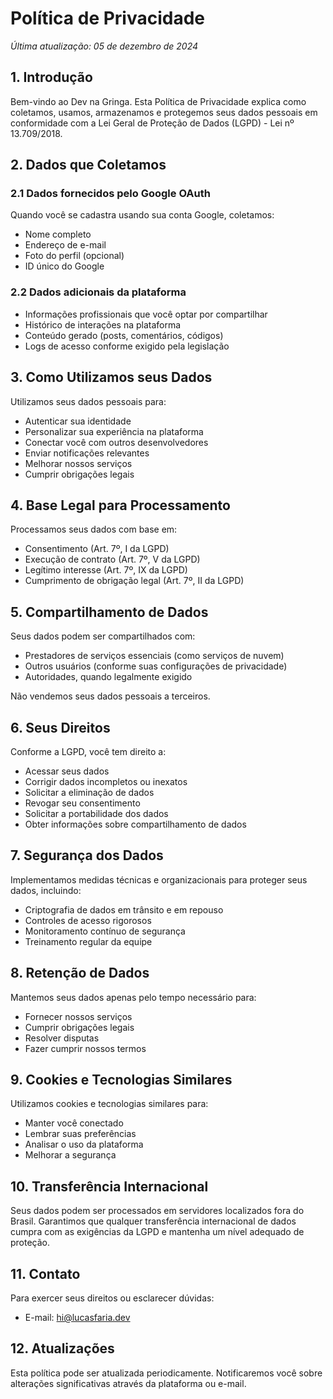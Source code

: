 # Política de Privacidade

*Última atualização: 05 de dezembro de 2024*

## 1. Introdução

Bem-vindo ao Dev na Gringa. Esta Política de Privacidade explica como coletamos, usamos, armazenamos e protegemos seus dados pessoais em conformidade com a Lei Geral de Proteção de Dados (LGPD) - Lei nº 13.709/2018.

## 2. Dados que Coletamos

### 2.1 Dados fornecidos pelo Google OAuth
Quando você se cadastra usando sua conta Google, coletamos:
- Nome completo
- Endereço de e-mail
- Foto do perfil (opcional)
- ID único do Google

### 2.2 Dados adicionais da plataforma
- Informações profissionais que você optar por compartilhar
- Histórico de interações na plataforma
- Conteúdo gerado (posts, comentários, códigos)
- Logs de acesso conforme exigido pela legislação

## 3. Como Utilizamos seus Dados

Utilizamos seus dados pessoais para:
- Autenticar sua identidade
- Personalizar sua experiência na plataforma
- Conectar você com outros desenvolvedores
- Enviar notificações relevantes
- Melhorar nossos serviços
- Cumprir obrigações legais

## 4. Base Legal para Processamento

Processamos seus dados com base em:
- Consentimento (Art. 7º, I da LGPD)
- Execução de contrato (Art. 7º, V da LGPD)
- Legítimo interesse (Art. 7º, IX da LGPD)
- Cumprimento de obrigação legal (Art. 7º, II da LGPD)

## 5. Compartilhamento de Dados

Seus dados podem ser compartilhados com:
- Prestadores de serviços essenciais (como serviços de nuvem)
- Outros usuários (conforme suas configurações de privacidade)
- Autoridades, quando legalmente exigido

Não vendemos seus dados pessoais a terceiros.

## 6. Seus Direitos

Conforme a LGPD, você tem direito a:
- Acessar seus dados
- Corrigir dados incompletos ou inexatos
- Solicitar a eliminação de dados
- Revogar seu consentimento
- Solicitar a portabilidade dos dados
- Obter informações sobre compartilhamento de dados

## 7. Segurança dos Dados

Implementamos medidas técnicas e organizacionais para proteger seus dados, incluindo:
- Criptografia de dados em trânsito e em repouso
- Controles de acesso rigorosos
- Monitoramento contínuo de segurança
- Treinamento regular da equipe

## 8. Retenção de Dados

Mantemos seus dados apenas pelo tempo necessário para:
- Fornecer nossos serviços
- Cumprir obrigações legais
- Resolver disputas
- Fazer cumprir nossos termos

## 9. Cookies e Tecnologias Similares

Utilizamos cookies e tecnologias similares para:
- Manter você conectado
- Lembrar suas preferências
- Analisar o uso da plataforma
- Melhorar a segurança

## 10. Transferência Internacional

Seus dados podem ser processados em servidores localizados fora do Brasil. Garantimos que qualquer transferência internacional de dados cumpra com as exigências da LGPD e mantenha um nível adequado de proteção.

## 11. Contato

Para exercer seus direitos ou esclarecer dúvidas:
- E-mail: hi@lucasfaria.dev

## 12. Atualizações

Esta política pode ser atualizada periodicamente. Notificaremos você sobre alterações significativas através da plataforma ou e-mail.
